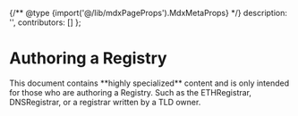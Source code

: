 
{/** @type {import('@/lib/mdxPageProps').MdxMetaProps} */}
    description: '',
    contributors: []
};

# Authoring a Registry

<WIP />

<Note>
This document contains **highly specialized** content and is only intended for those who are authoring a Registry.
Such as the ETHRegistrar, DNSRegistrar, or a registrar written by a TLD owner.
</Note>
